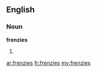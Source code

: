 ==English==

===Noun===
'''frenzies'''

# {{plural of|[[frenzy]]}}

[[ar:frenzies]]
[[fr:frenzies]]
[[my:frenzies]]